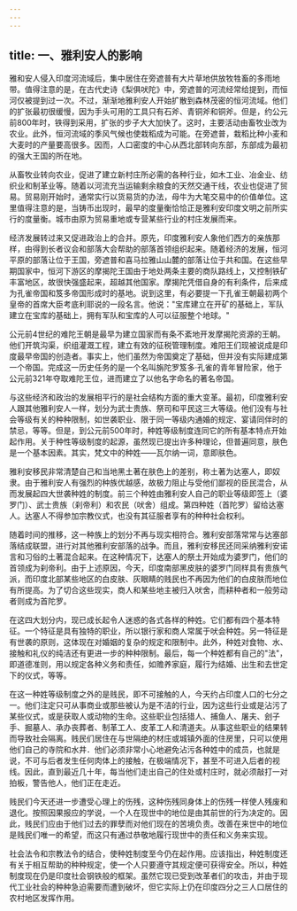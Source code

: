 ```yaml
---
---
---
```

title: 一、雅利安人的影响
---



雅和安人侵入印度河流域后，集中居住在旁遮普有大片草地供放牧牲畜的多雨地带。值得注意的是，在古代史诗《梨俱吠陀》中，旁遮普的河流经常给提到，而恒河仅被提到过一次。不过，渐渐地雅利安人开始扩散到森林茂密的恒河流域。他们的扩张最初很缓慢，因为手头可用的工具只有石斧、青铜斧和铜斧。但是，约公元前800年时，铁得到采用，扩张的步子大大加快了。这时，主要活动由畜牧业改为农业。此外，恒河流域的季风气候也使栽稻成为可能。在旁遮普，栽稻比种小麦和大麦时的产量要高很多。因而，人口密度的中心从西北部转向东部，东部成为最初的强大王国的所在地。

从畜牧业转向农业，促进了建立新村庄所必需的各种行业，如木工业、冶金业、纺织业和制革业等。随着以河流充当运输剩余粮食的天然交通干线，农业也促进了贸易。贸易刚开始时，通常实行以货易货的办法，母牛为大笔交易中的价值单位。这里值得注意的是，当铸币出现时，最早的度量衡恰恰正是雅利安印度文明之前所实行的度量衡。城市由原为贸易重地或专营某些行业的村庄发展而来。

经济发展转过来又促进政治上的合并。原先，印度雅利安人象他们西方的亲族那样，由得到长者议会和部落大会帮助的部落首领组织起来。随着经济的发展，恒河平原的部落让位于王国，旁遮普和喜马拉雅山山麓的部落让位于共和国。在这些早期国家中，恒河下游区的摩揭陀王国由于地处两条主要的商队路线上，又控制铁矿丰富地区，故很快强盛起来，超越其他国家。摩揭陀凭借自身的有利条件，后来成为孔雀帝国和笈多帝国形成时的基地。说到这里，有必要提一下孔雀王朝最初两个皇帝的首席大臣考底利耶说的一段名言。他说："宝库建立在开矿的基础上，军队建立在宝库的基础上，拥有军队和宝库的人可以征服整个地球。"

公元前4世纪的难陀王朝是最早为建立国家而有条不紊地开发摩揭陀资源的王朝。他们开筑沟渠，织组灌溉工程，建立有效的征税管理制度。难阳王们现被说成是印度最早帝国的创造者。事实上，他们虽然为帝国奠定了基础，但并没有实际建成第一个帝国。完成这一历史任务的是一个名叫旃陀罗笈多·孔雀的青年冒险家，他于公元前321年夺取难陀王位，进而建立了以他名字命名的著名帝国。

与这些经济和政治的发展相平行的是社会结构方面的重大变革。最初，印度雅利安人跟其他雅利安人一样，划分为武士贵族、祭司和平民这三大等级。他们没有与社会等级有关的种种限制，如世袭职业、限于同一等级内通婚的规定、宴请同伴时的禁忌，等等。但是，到公元前500年时，种姓等级制度连同它的所有基本特点开始起作用。关于种性等级制度的起源，虽然现已提出许多种理论，但普遍同意，肤色是一个基本因素。其实，梵文中的种姓——瓦尔纳一词，意即肤色。

雅利安移民非常清楚自己和当地黑土著在肤色上的差别，称土著为达塞人，即奴隶。由于雅利安人有强烈的种族优越感，故极力阻止与受他们鄙视的臣民混合，从而发展起四大世袭种姓的制度。前三个种姓由雅利安人自己的职业等级即签上（婆罗门）、武士贵族（刹帝利）和农民（吠舍）组成。第四种姓（首陀罗）留给达塞人。达塞人不得参加宗教仪式，也没有其征服者享有的种种社会权利。

随着时间的推移，这一种族上的划分不再与现实相符合。雅利安部落常常与达塞部落结成联盟，进行对其他雅利安部落的战争。而且，雅利安移民还同采纳雅利安诺言和习俗的土著混合起来。在这种情况下，达塞人的祭土开始成为婆罗门，他们的首领成为刹帝利。由于上述原因，今天，印度南部黑皮肤的婆罗门同样具有贵族气派，而印度北部某些地区的白皮肤、灰眼睛的贱民也不再因为他们的白皮肤而地位有所提高。为了切合这些现实，商人和某些地主被归入吠舍，而耕种者和一般劳动者则成为首陀罗。

在这四大划分内，现已成长起令人迷惑的各式各样的种姓。它们都有四个基本特征。一个特征是具有独特的职业，所以银行家和商人常属于吠会种姓。另一特征是有世袭的原则，这体现在对婚姻的复杂的规定和限制中。此外，种姓对食物、水、接触和礼仪的纯洁还有更进一步的种种限制。最后，每一个种姓都有自己的"法"，即道德准则，用以规定各种义务和责任，如赡养家庭，履行为结婚、出生和去世定下的仪式，等等。

在这一种姓等级制度之外的是贱民，即不可接触的人，今天约占印度人口的七分之一。他们注定只可从事商业或那些被认为是不洁的行业，因为这些行业或是沾污了某些仪式，或是获取人或动物的生命。这些职业包括猎人、捕鱼人、屠夫、刽子手、掘墓人、承办丧葬者、制革工人、皮革工人和清道夫。从事这些职业的结果转而导致社会隔离。贱民们居住在与世隔绝的材庄或城镇外面的住房里，只可以使用他们自己的寺院和水井．他们必须非常小心地避免沾污各种姓中的成员，也就是说，不可与后者发生任何肉体上的接触，在极端情况下，甚至不可进入后者的视线。因此，直到最近几十年，每当他们走出自己的住处或村庄时，就必须敲打一对拍板，警告他人，他们正在走近。

贱民们今天还进一步遭受心理上的伤残，这种伤残同身体上的伤残一样使人残废和退化。按照因果报应的学说，一个人在现世中的地位是由其前世的行为决定的。因此，贱民们应由于他们过去的罪孽而对他们现在的苦境负责。改善在来世中的地位是贱民们唯一的希望，而这只有通过恭敬地履行现世中的责任和义务来实现。

社会法令和宗教法令的结合，使种姓制度至今仍在起作用。应该指出，种姓制度还有关于相互帮助的种种规定，使一个人只要遵守其规定便可获得安全。所以，种姓制度现在仍是印度社会钢铁般的框架。虽然它现已受到改革者们的攻击，并由于现代工业社会的种种急迫需要而遭到破坏，但它实际上仍在印度四分之三人口居住的农村地区发挥作用。